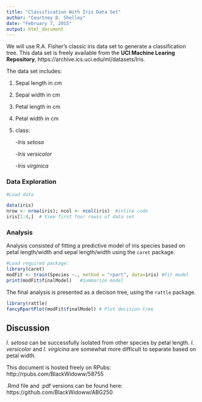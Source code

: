 ```yaml
---
title: "Classification With Iris Data Set"
author: "Courtney D. Shelley"
date: "February 7, 2015"
output: html_document
---
```



We will use R.A. Fisher's classic iris data set to generate a classification tree.  This data set is freely available from the **UCI Machine Learing Repository**, https://archive.ics.uci.edu/ml/datasets/Iris.  

The data set includes:

1. Sepal length in cm
2. Sepal width in cm
3. Petal length in cm
4. Petal width in cm
5.  class:

    -_Iris setosa_
  
    -_Iris versicolor_
  
    -_Iris virginica_
  
### Data Exploration

```r
#Load data

data(iris)
nrow <- nrow(iris); ncol <- ncol(iris)  #inline code
iris[1:4,]  # View first four rowss of data set
```  


### Analysis

Analysis consisted of fitting a predictive model of iris species based on 
petal length/width and sepal length/width using the `caret` package. 

```r

#Load required package:
library(caret)
modFit <- train(Species ~., method = "rpart", data=iris) #Fit model
print(modFit$finalModel)   #Summarize model
```



The final analysis is presented as a decison tree, using the `rattle` package.

```r
library(rattle)
fancyRpartPlot(modFit$finalModel) # Plot decision tree
```

## Discussion

_I. setosa_ can be successfully isolated from other species by petal length.  _I. versicolor_ and _I. virgicina_ are somewhat more difficult to separate based on petal width.  



This document is hosted freely on RPubs:   http://rpubs.com/BlackWidoww/58755

.Rmd file and .pdf versions can be found here:  https://github.com/BlackWidoww/ABG250
